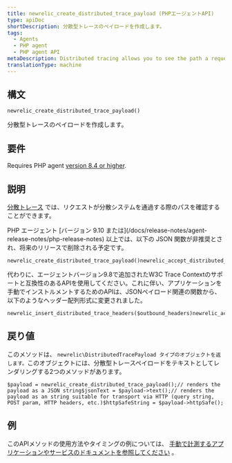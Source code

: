 ```yaml
---
title: newrelic_create_distributed_trace_payload (PHPエージェントAPI)
type: apiDoc
shortDescription: 分散型トレースのペイロードを作成します。
tags:
  - Agents
  - PHP agent
  - PHP agent API
metaDescription: Distributed tracing allows you to see the path a request takes as it travels through a distributed system. Use this API to create a distributed trace payload.
translationType: machine
---
```


## 構文

```
newrelic_create_distributed_trace_payload()
```

分散型トレースのペイロードを作成します。

## 要件

Requires PHP agent [version 8.4 or higher](/docs/release-notes/agent-release-notes/php-release-notes).

## 説明

[分散トレース](/docs/agents/php-agent/features/distributed-tracing-php) では、リクエストが分散システムを通過する際のパスを確認することができます。

<Callout variant="important">
  PHP エージェント [バージョン 9.10 または](/docs/release-notes/agent-release-notes/php-release-notes) 以上では、以下の JSON 関数が非推奨とされ、将来のリリースで削除される予定です。

  ```
  newrelic_create_distributed_trace_payload()newrelic_accept_distributed_trace_payload($payload)newrelic_accept_distributed_trace_payload_httpsafe($payload)
  ```

  代わりに、エージェントバージョン9.8で追加されたW3C Trace Contextのサポートと互換性のあるAPIを使用してください。これに伴い、アプリケーションを手動でインストルメントするためのAPIは、JSONペイロード関連の関数から、以下のようなヘッダー配列形式に変更されました。

  ```
  newrelic_insert_distributed_trace_headers($outbound_headers)newrelic_accept_distributed_trace_headers($inbound_headers)
  ```
</Callout>

## 戻り値

このメソッドは、 `newrelic\DistributedTracePayload タイプのオブジェクトを返します。`このオブジェクトには、分散型トレースペイロードをテキストとしてレンダリングする2つのメソッドがあります。

```
$payload = newrelic_create_distributed_trace_payload();// renders the payload as a JSON string$jsonText = $payload->text();// renders the payload as an string suitable for transport via HTTP (query string, POST param, HTTP headers, etc.)$httpSafeString = $payload->httpSafe();
```

## 例

このAPIメソッドの使用方法やタイミングの例については、 [手動で計測するアプリケーションやサービスのドキュメントを参照してください](/docs/agents/php-agent/features/distributed-tracing-php#manual) 。